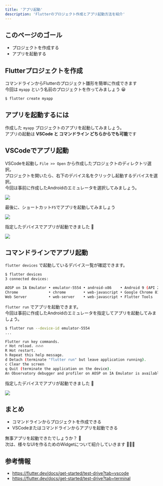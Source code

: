 ```yaml
---
title: 'アプリ起動'
description: 'Flutterのプロジェクト作成とアプリ起動方法を紹介'
---
```


## このページのゴール

- プロジェクトを作成する
- アプリを起動する


## Flutterプロジェクトを作成

コマンドラインからFlutterのプロジェクト雛形を簡単に作成できます  
今回は `myapp` という名前のプロジェクトを作ってみましょう 😀

```bash
$ flutter create myapp
```


## アプリを起動するには

作成した `myapp` プロジェクトのアプリを起動してみましょう。  
アプリの起動は **VSCode と コマンドライン どちらからでも可能**です


## VSCodeでアプリ起動

VSCodeを起動し `File >> Open` から作成したプロジェクトのディレクトリ選択。  
プロジェクトを開いたら、右下のデバイス名をクリックし起動するデバイスを選択。  
今回は事前に作成したAndroidのエミュレータを選択してみましょう。

![](/vscode-select-device.png)

最後に、ショートカット`F5`でアプリを起動してみましょう

![](/vscode-start-debugging.png)

指定したデバイスでアプリが起動できました 🤩

![](/vscode-android-emulator.png)

## コマンドラインでアプリ起動

`flutter devices` で起動しているデバイス一覧が確認できます。

```bash
$ flutter devices
3 connected devices:

AOSP on IA Emulator • emulator-5554 • android-x86    • Android 9 (API 28) (emulator)
Chrome              • chrome        • web-javascript • Google Chrome 81.0.4044.122
Web Server          • web-server    • web-javascript • Flutter Tools
```

`flutter run` でアプリを起動できます。  
今回は事前に作成したAndroidのエミュレータを指定してアプリを起動してみましょう。

```bash
$ flutter run --device-id emulator-5554
...

Flutter run key commands.
r Hot reload. 🔥🔥🔥
R Hot restart.
h Repeat this help message.
d Detach (terminate "flutter run" but leave application running).
c Clear the screen
q Quit (terminate the application on the device).
An Observatory debugger and profiler on AOSP on IA Emulator is available at: http://127.0.0.1:65260/o7Jpjhs32WI=/
```

指定したデバイスでアプリが起動できました 🤩

![](/vscode-android-emulator.png)


## まとめ

- コマンドラインからプロジェクトを作成できる
- VSCodeまたはコマンドラインからアプリを起動できる

無事アプリを起動できたでしょうか？ 🤔  
次は、様々なUIを作るためのWidgetについて紹介していきます 💪💪💪


## 参考情報

- https://flutter.dev/docs/get-started/test-drive?tab=vscode
- https://flutter.dev/docs/get-started/test-drive?tab=terminal

